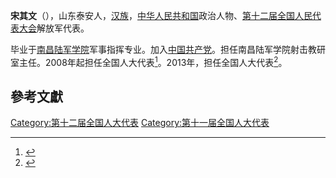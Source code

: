 '''宋其文'''（{{bd|1956年||}}），山东泰安人，[[汉族|汉族]]，[[中华人民共和国|中华人民共和国]]政治人物、[[第十二届全国人民代表大会|第十二届全国人民代表大会]]解放军代表。

毕业于[[南昌陆军学院|南昌陆军学院]]军事指挥专业。加入[[中国共产党|中国共产党]]。担任南昌陆军学院射击教研室主任。2008年起担任全国人大代表<ref>{{cite news|title=全国人大代表信息-宋其文|url=http://210.82.31.1:8084/delegate/viewDelegate.action?dbid=112852|accessdate=2013-04-05|newspaper=全国人大网|archive-url=https://web.archive.org/web/20140527222100/http://www.npc.gov.cn/delegate/viewDelegate.action?dbid=112852|archive-date=2014-05-27|dead-url=yes}}</ref>。2013年，担任全国人大代表<ref>{{cite news|title=全国人大代表信息-宋其文|url=http://210.82.31.1:8084/delegate/viewDelegate.action?dbid=122855|accessdate=2013-04-05|newspaper=全国人大网|archive-url=https://web.archive.org/web/20140528001154/http://www.npc.gov.cn/delegate/viewDelegate.action?dbid=122855|archive-date=2014-05-28|dead-url=yes}}</ref>。

==參考文獻==
{{reflist}}
{{中国政治人物小作品}}

[[Category:第十二届全国人大代表|Category:第十二届全国人大代表]]
[[Category:第十一届全国人大代表|Category:第十一届全国人大代表]]